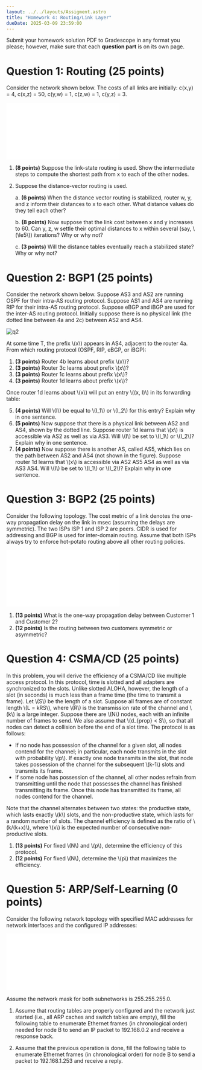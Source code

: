 ```yaml
---
layout: ../../layouts/Assigment.astro
title: "Homework 4: Routing/Link Layer"
dueDate: 2025-03-09 23:59:00
---
```


Submit your homework solution PDF to Gradescope in any format you please;
however, make sure that each **question part** is on its own page.

# Question 1: Routing (25 points)

Consider the network shown below. The costs of all links are initially: c(x,y) = 4, c(x,z) = 50, c(y,w) = 1, c(z,w) = 1, c(y,z) = 3.

![q1](/imgs/hw4p1.pdf)

1. **(8 points)** Suppose the link-state routing is used. Show the intermediate steps to compute the shortest path from x to each of the other nodes.

2. Suppose the distance-vector routing is used. 

    a. **(6 points)** When the distance vector routing is stabilized, router w, y, and z inform their distances to x to each other. What distance values do they tell each other?

    b. **(8 points)** Now suppose that the link cost between x and y increases to 60. Can y, z, w settle their optimal distances to x within several (say, \\(\le5\\)) iterations? Why or why not?

    c. **(3 points)** Will the distance tables eventually reach a stabilized state? Why or why not?


# Question 2: BGP1 (25 points)

Consider the network shown below.
Suppose AS3 and AS2 are running OSPF for their intra-AS routing protocol.
Suppose AS1 and AS4 are running RIP for their intra-AS routing protocol.
Suppose eBGP and iBGP are used for the inter-AS routing protocol.
Initially suppose there is no physical link (the dotted line between 4a and 2c) between AS2 and AS4.

![q2](/imgs/hw4p2.jpg)

At some time T, the prefix \\(x\\) appears in AS4, adjacent to the router 4a.
From which routing protocol (OSPF, RIP, eBGP, or iBGP):

1. **(3 points)** Router 4b learns about prefix \\(x\\)?
2. **(3 points)** Router 3c learns about prefix \\(x\\)?
3. **(3 points)** Router 1c learns about prefix \\(x\\)?
4. **(3 points)** Router 1d learns about prefix \\(x\\)?

Once router 1d learns about \\(x\\) will put an entry \\((x, I)\\) in its forwarding table:

5. **(4 points)** Will \\(I\\) be equal to \\(I_1\\) or \\(I_2\\) for this entry? Explain why in one sentence.
6. **(5 points)** Now suppose that there is a physical link between AS2 and AS4, shown by the dotted line.
Suppose router 1d learns that \\(x\\) is accessible via AS2 as well as via AS3.
Will \\(I\\) be set to \\(I_1\\) or \\(I_2\\)? Explain why in one sentence.
7. **(4 points)** Now suppose there is another AS, called AS5, which lies on the path between AS2 and AS4 (not shown in the figure).
Suppose router 1d learns that \\(x\\) is accessible via AS2 AS5 AS4 as well as via AS3 AS4.
Will \\(I\\) be set to \\(I_1\\) or \\(I_2\\)? Explain why in one sentence.


# Question 3: BGP2 (25 points)

Consider the following topology.
The cost metric of a link denotes the one-way propagation delay on the link in msec (assuming the delays are symmetric).
The two ISPs ISP 1 and ISP 2 are peers.
CIDR is used for addressing and BGP is used for inter-domain routing.
Assume that both ISPs always try to enforce hot-potato routing above all other routing policies.

![q3](/imgs/hw4p3.pdf)

1. **(13 points)** What is the one-way propagation delay between Customer 1 and Customer 2?
2. **(12 points)** Is the routing between two customers symmetric or asymmetric?


# Question 4: CSMA/CD (25 points)


In this problem, you will derive the efficiency of a CSMA/CD like multiple access protocol.
In this protocol, time is slotted and all adapters are synchronized to the slots.
Unlike slotted ALOHA, however, the length of a slot (in seconds) is much less than a frame time (the time to transmit a frame).
Let \\(S\\) be the length of a slot.
Suppose all frames are of constant length \\(L = kRS\\), where \\(R\\) is the transmission rate of the channel and \\(k\\) is a large integer.
Suppose there are \\(N\\) nodes, each with an infinite number of frames to send.
We also assume that \\(d_\{prop\} < S\\), so that all nodes can detect a collision before the end of a slot time.
The protocol is as follows:

- If no node has possession of the channel for a given slot, all nodes contend for the channel; in particular, each node transmits in the slot with probability \\(p\\). If exactly one node transmits in the slot, that node takes possession of the channel for the subsequent \\(k-1\\) slots and transmits its frame.
- If some node has possession of the channel, all other nodes refrain from transmitting until the node that possesses the channel has finished transmitting its frame. Once this node has transmitted its frame, all nodes contend for the channel.

Note that the channel alternates between two states: the productive state, which lasts exactly \\(k\\) slots, and the non-productive state, which lasts for a random number of slots.
The channel efficiency is defined as the ratio of \\(k/(k+x)\\), where \\(x\\) is the expected number of consecutive non-productive slots.

1. **(13 points)** For fixed \\(N\\) and \\(p\\), determine the efficiency of this protocol.
2. **(12 points)** For fixed \\(N\\), determine the \\(p\\) that maximizes the efficiency.


# Question 5: ARP/Self-Learning (0 points)

Consider the following network topology with specified MAC addresses for network interfaces and the configured IP addresses:

![q5](/imgs/hw4p5.pdf)

Assume the network mask for both subnetworks is 255.255.255.0.

1. Assume that routing tables are properly configured and the network just started (i.e., all ARP caches and switch tables are empty), fill the following table to enumerate Ethernet frames (in chronological order) needed for node B to send an IP packet to 192.168.0.2 and receive a response back.

2. Assume that the previous operation is done,  fill the following table to enumerate Ethernet frames (in chronological order) for node B to send a packet to 192.168.1.253 and receive a reply.
